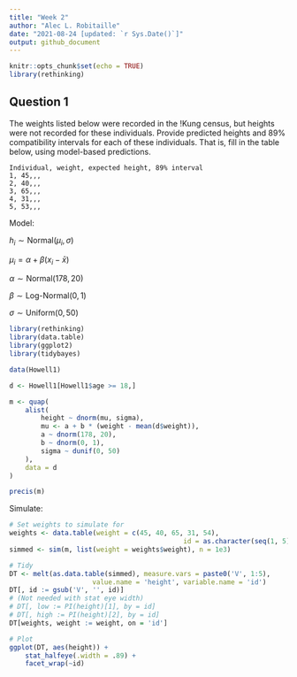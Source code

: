 ```yaml
---
title: "Week 2"
author: "Alec L. Robitaille"
date: "2021-08-24 [updated: `r Sys.Date()`]"
output: github_document
---
```



```r
knitr::opts_chunk$set(echo = TRUE)
library(rethinking)
```


## Question 1
The weights listed below were recorded in the !Kung census, but heights were not
recorded for these individuals. Provide predicted heights and 89% compatibility
intervals for each of these individuals. That is, fill in the table below, using
model-based predictions.

```
Individual, weight, expected height, 89% interval
1, 45,,,
2, 40,,,
3, 65,,,
4, 31,,,
5, 53,,,
```

Model:

$h_{i} \sim \text{Normal}(\mu_{i}, \sigma)$

$\mu_{i} = \alpha + \beta(x_{i} - \bar{x})$

$\alpha \sim \text{Normal}(178, 20)$

$\beta \sim \text{Log-Normal}(0, 1)$

$\sigma \sim \text{Uniform}(0, 50)$

```r
library(rethinking)
library(data.table)
library(ggplot2)
library(tidybayes)

data(Howell1)

d <- Howell1[Howell1$age >= 18,]

m <- quap(
	alist(
		height ~ dnorm(mu, sigma),
		mu <- a + b * (weight - mean(d$weight)),
		a ~ dnorm(178, 20),
		b ~ dnorm(0, 1),
		sigma ~ dunif(0, 50)
	), 
	data = d
)

precis(m)
```

Simulate:

```r
# Set weights to simulate for
weights <- data.table(weight = c(45, 40, 65, 31, 54),
											id = as.character(seq(1, 5)))
simmed <- sim(m, list(weight = weights$weight), n = 1e3)

# Tidy
DT <- melt(as.data.table(simmed), measure.vars = paste0('V', 1:5),
					 value.name = 'height', variable.name = 'id')
DT[, id := gsub('V', '', id)]
# (Not needed with stat eye width)
# DT[, low := PI(height)[1], by = id]
# DT[, high := PI(height)[2], by = id]
DT[weights, weight := weight, on = 'id']

# Plot
ggplot(DT, aes(height)) +
	stat_halfeye(.width = .89) + 
	facet_wrap(~id)
```
